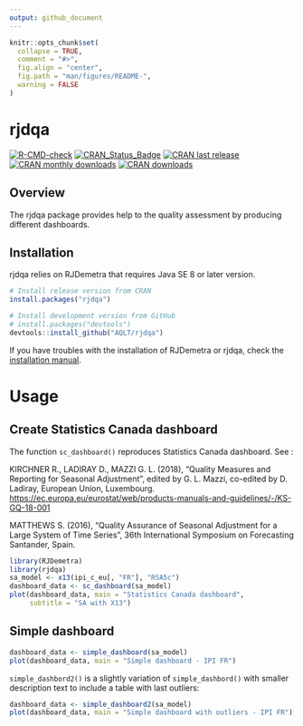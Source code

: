 ```yaml
---
output: github_document
---
```


<!-- README.md is generated from README.Rmd. Please edit that file -->

```r
knitr::opts_chunk$set(
  collapse = TRUE,
  comment = "#>",
  fig.align = "center",
  fig.path = "man/figures/README-",
  warning = FALSE
)
```


# rjdqa  
<!-- <img src="man/figures/logo.png" align="right" /> -->

[![R-CMD-check](https://github.com/AQLT/rjdqa/workflows/R-CMD-check/badge.svg)](https://github.com/AQLT/rjdqa/actions)
[![CRAN_Status_Badge](http://www.r-pkg.org/badges/version/rjdqa)](https://cran.r-project.org/package=rjdqa)
[![CRAN last release](http://www.r-pkg.org/badges/last-release/rjdqa)](https://cran.r-project.org/package=rjdqa)
[![CRAN monthly downloads](http://cranlogs.r-pkg.org/badges/rjdqa?color=lightgrey)](https://cran.r-project.org/package=rjdqa)
[![CRAN downloads](http://cranlogs.r-pkg.org/badges/grand-total/rjdqa?color=lightgrey)](https://cran.r-project.org/package=rjdqa)

## Overview

```{=markdown}
rjdqa is an extension of the R package [RJDemetra](https://github.com/jdemetra/rjdemetra), which is an interface to JDemetra+, the seasonal adjustment software [officially recommended](<https://cros-legacy.ec.europa.eu/system/files/Jdemetra_ release.pdf>)` to the members of the ESS and the European System of Central Banks.
```

The rjdqa package provides help to the quality assessment by producing different dashboards.

## Installation

rjdqa relies on RJDemetra that requires Java SE 8 or later version.

```r
# Install release version from CRAN
install.packages("rjdqa")

# Install development version from GitHub
# install.packages("devtools")
devtools::install_github("AQLT/rjdqa")
```

If you have troubles with the installation of RJDemetra or rjdqa, check the [installation manual](https://github.com/jdemetra/rjdemetra/wiki/Installation-manual).


# Usage

## Create Statistics Canada dashboard

The function `sc_dashboard()` reproduces Statistics Canada dashboard.
See :

KIRCHNER R., LADIRAY D., MAZZI G. L. (2018), "Quality Measures and Reporting for Seasonal Adjustment", edited by G. L. Mazzi, co-edited by D. Ladiray, European Union, Luxembourg. <https://ec.europa.eu/eurostat/web/products-manuals-and-guidelines/-/KS-GQ-18-001>

MATTHEWS S. (2016), "Quality Assurance of Seasonal Adjustment for a Large System of Time Series", 36th International Symposium on Forecasting Santander, Spain.


```r
library(RJDemetra)
library(rjdqa)
sa_model <- x13(ipi_c_eu[, "FR"], "RSA5c")
dashboard_data <- sc_dashboard(sa_model)
plot(dashboard_data, main = "Statistics Canada dashboard",
     subtitle = "SA with X13")
```

## Simple dashboard

```r
dashboard_data <- simple_dashboard(sa_model)
plot(dashboard_data, main = "Simple dashboard - IPI FR")
```

`simple_dashbord2()` is a slightly variation of `simple_dashbord()` with smaller description text to include a table with last outliers:

```r
dashboard_data <- simple_dashboard2(sa_model)
plot(dashboard_data, main = "Simple dashboard with outliers - IPI FR")
```

